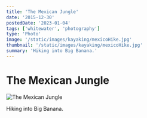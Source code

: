 ```yaml
---
title: 'The Mexican Jungle'
date: '2015-12-30'
postedDate: '2023-01-04'
tags: ['whitewater', 'photography']
type: 'Photo'
image: '/static/images/kayaking/mexicoHike.jpg'
thumbnail: '/static/images/kayaking/mexicoHike.jpg'
summary: 'Hiking into Big Banana.'
---
```


# The Mexican Jungle

![The Mexican Jungle](/static/images/kayaking/mexicoHike.jpg)

Hiking into Big Banana.
